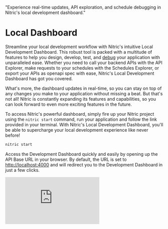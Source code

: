   "Experience real-time updates, API exploration, and schedule debugging in Nitric's local development dashboard."

# Local Dashboard

Streamline your local development workflow with Nitric's intuitive Local Development Dashboard. This robust tool is packed with a multitude of features to help you design, develop, test, and [debug](./nodejs/debugging) your application with unparalleled ease. Whether you need to call your backend APIs with the API Explorer, make requests to your schedules with the Schedules Explorer, or export your APIs as openapi spec with ease, Nitric's Local Development Dashboard has got you covered.

What's more, the dashboard updates in real-time, so you can stay on top of any changes you make to your application without missing a beat. But that's not all! Nitric is constantly expanding its features and capabilities, so you can look forward to even more exciting features in the future.

To access Nitric's powerful dashboard, simply fire up your Nitric project using the `nitric start` command, run your application and follow the link provided in your terminal. With Nitric's Local Development Dashboard, you'll be able to supercharge your local development experience like never before!

```bash
nitric start
```

Access the Development Dashboard quickly and easily by opening up the API Base URL in your browser. By default, the URL is set to [http://localhost:4000](http://localhost:4000) and will redirect you to the Development Dashboard in just a few clicks.

<div>
  <div className="video-container">
    <iframe
      src="https://www.youtube-nocookie.com/embed/cjbg-klgDNM"
      title="YouTube video player"
      frameBorder="0"
      allow="accelerometer; autoplay; clipboard-write; encrypted-media; gyroscope; picture-in-picture; web-share"
      allowFullScreen
    />
  </div>
</div>
